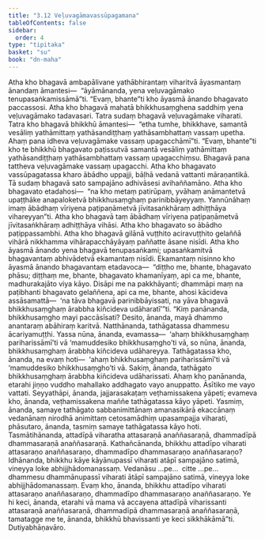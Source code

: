 ```yaml
---
title: "3.12 Veḷuvagāmavassūpagamana"
tableOfContents: false
sidebar:
  order: 4
type: "tipitaka"
basket: "su"
book: "dn-maha"
---
```



<DynamicBreadcrumb />

<Division number="163" book="dn-maha">

<Paragraph number="349" book="dn-maha">
Atha kho bhagavā ambapālivane yathābhirantaṃ viharitvā āyasmantaṃ ānandaṃ āmantesi—  “āyāmānanda, yena veḷuvagāmako tenupasaṅkamissāmā”ti. “Evaṃ, bhante”ti kho āyasmā ānando bhagavato paccassosi. Atha kho bhagavā mahatā bhikkhusaṃghena saddhiṃ yena veḷuvagāmako tadavasari. Tatra sudaṃ bhagavā veḷuvagāmake viharati. Tatra kho bhagavā bhikkhū āmantesi—  “etha tumhe, bhikkhave, samantā vesāliṃ yathāmittaṃ yathāsandiṭṭhaṃ yathāsambhattaṃ vassaṃ upetha. Ahaṃ pana idheva veḷuvagāmake vassaṃ upagacchāmī”ti. “Evaṃ, bhante”ti kho te bhikkhū bhagavato paṭissutvā samantā vesāliṃ yathāmittaṃ yathāsandiṭṭhaṃ yathāsambhattaṃ vassaṃ upagacchiṃsu. Bhagavā pana tattheva veḷuvagāmake vassaṃ upagacchi.
</Paragraph>

</Division>
<Division number="164" book="dn-maha">

<Paragraph number="350" book="dn-maha">
Atha kho bhagavato vassūpagatassa kharo ābādho uppajji, bāḷhā vedanā vattanti māraṇantikā. Tā sudaṃ bhagavā sato sampajāno adhivāsesi avihaññamāno. Atha kho bhagavato etadahosi—  “na kho metaṃ patirūpaṃ, yvāhaṃ anāmantetvā upaṭṭhāke anapaloketvā bhikkhusaṃghaṃ parinibbāyeyyaṃ. Yannūnāhaṃ imaṃ ābādhaṃ vīriyena paṭipaṇāmetvā jīvitasaṅkhāraṃ adhiṭṭhāya vihareyyan”ti. Atha kho bhagavā taṃ ābādhaṃ vīriyena paṭipaṇāmetvā jīvitasaṅkhāraṃ adhiṭṭhāya vihāsi. Atha kho bhagavato so ābādho paṭippassambhi. Atha kho bhagavā gilānā vuṭṭhito aciravuṭṭhito gelaññā vihārā nikkhamma vihārapacchāyāyaṃ paññatte āsane nisīdi. Atha kho āyasmā ānando yena bhagavā tenupasaṅkami; upasaṅkamitvā bhagavantaṃ abhivādetvā ekamantaṃ nisīdi. Ekamantaṃ nisinno kho āyasmā ānando bhagavantaṃ etadavoca—  “diṭṭho me, bhante, bhagavato phāsu; diṭṭhaṃ me, bhante, bhagavato khamanīyaṃ, api ca me, bhante, madhurakajāto viya kāyo. Disāpi me na pakkhāyanti; dhammāpi maṃ na paṭibhanti bhagavato gelaññena, api ca me, bhante, ahosi kācideva assāsamattā—  ‘na tāva bhagavā parinibbāyissati, na yāva bhagavā bhikkhusaṃghaṃ ārabbha kiñcideva udāharatī’”ti.
</Paragraph>

</Division>
<Division number="165" book="dn-maha">

<Paragraph number="351" book="dn-maha">
“Kiṃ panānanda, bhikkhusaṃgho mayi paccāsīsati? Desito, ānanda, mayā dhammo anantaraṃ abāhiraṃ karitvā. Natthānanda, tathāgatassa dhammesu ācariyamuṭṭhi. Yassa nūna, ānanda, evamassa—  ‘ahaṃ bhikkhusaṃghaṃ pariharissāmī’ti vā ‘mamuddesiko bhikkhusaṃgho’ti vā, so nūna, ānanda, bhikkhusaṃghaṃ ārabbha kiñcideva udāhareyya. Tathāgatassa kho, ānanda, na evaṃ hoti—  ‘ahaṃ bhikkhusaṃghaṃ pariharissāmī’ti vā ‘mamuddesiko bhikkhusaṃgho’ti vā. Sakiṃ, ānanda, tathāgato bhikkhusaṃghaṃ ārabbha kiñcideva udāharissati. Ahaṃ kho panānanda, etarahi jiṇṇo vuddho mahallako addhagato vayo anuppatto. Āsītiko me vayo vattati. Seyyathāpi, ānanda, jajjarasakaṭaṃ veṭhamissakena yāpeti; evameva kho, ānanda, veṭhamissakena maññe tathāgatassa kāyo yāpeti. Yasmiṃ, ānanda, samaye tathāgato sabbanimittānaṃ amanasikārā ekaccānaṃ vedanānaṃ nirodhā animittaṃ cetosamādhiṃ upasampajja viharati, phāsutaro, ānanda, tasmiṃ samaye tathāgatassa kāyo hoti. Tasmātihānanda, attadīpā viharatha attasaraṇā anaññasaraṇā, dhammadīpā dhammasaraṇā anaññasaraṇā. Kathañcānanda, bhikkhu attadīpo viharati attasaraṇo anaññasaraṇo, dhammadīpo dhammasaraṇo anaññasaraṇo? Idhānanda, bhikkhu kāye kāyānupassī viharati atāpī sampajāno satimā, vineyya loke abhijjhādomanassaṃ. Vedanāsu …pe…  citte …pe…  dhammesu dhammānupassī viharati ātāpī sampajāno satimā, vineyya loke abhijjhādomanassaṃ. Evaṃ kho, ānanda, bhikkhu attadīpo viharati attasaraṇo anaññasaraṇo, dhammadīpo dhammasaraṇo anaññasaraṇo. Ye hi keci, ānanda, etarahi vā mama vā accayena attadīpā viharissanti attasaraṇā anaññasaraṇā, dhammadīpā dhammasaraṇā anaññasaraṇā, tamatagge me te, ānanda, bhikkhū bhavissanti ye keci sikkhākāmā”ti.

</Paragraph>
</Division>

<Paragraph number="352" type="center" book="dn-maha">
Dutiyabhāṇavāro.
</Paragraph>